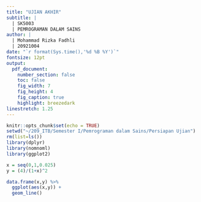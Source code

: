```yaml
---
title: "UJIAN AKHIR"
subtitle: |
  | SK5003
  | PEMROGRAMAN DALAM SAINS
author: |
  | Mohammad Rizka Fadhli
  | 20921004
date: "`r format(Sys.time(),'%d %B %Y')`"
fontsize: 12pt
output:
  pdf_document:
    number_section: false
    toc: false
    fig_width: 7
    fig_height: 4
    fig_caption: true
    highlight: breezedark
linestretch: 1.25
---
```


```r
knitr::opts_chunk$set(echo = TRUE)
setwd("~/209_ITB/Semester I/Pemrograman dalam Sains/Persiapan Ujian")
rm(list=ls())
library(dplyr)
library(nomnoml)
library(ggplot2)
```

```r
x = seq(0,1,0.025)
y = (4)/(1+x)^2

data.frame(x,y) %>% 
  ggplot(aes(x,y)) +
  geom_line()
```

